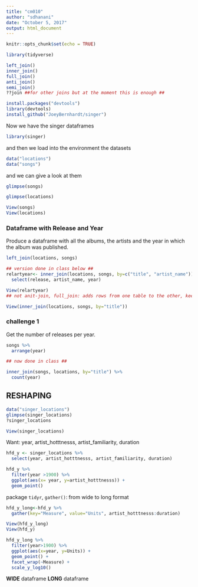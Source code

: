 ```yaml
---
title: "cm010"
author: "sdhanani"
date: "October 5, 2017"
output: html_document
---
```


```r
knitr::opts_chunk$set(echo = TRUE)
```


```r
library(tidyverse)
```

```r
left_join()
inner_join()
full_join()
anti_join()
semi_join()
??join ##for other joins but at the moment this is enough ##
```

```r
install.packages("devtools")
library(devtools)
install_github("JoeyBernhardt/singer")
```

Now we have the singer dataframes

```r
library(singer)
```

and then we load into the environment the datasets

```r
data("locations")
data("songs")
```

and we can give a look at them

```r
glimpse(songs)
```
```r
glimpse(locations)
```

```r
View(songs)
View(locations)
```

### Dataframe with Release and Year

Produce a dataframe with all the albums, the artists and the year in which the album was published. 

```r
left_join(locations, songs)

## version done in class below ##
relartyear<- inner_join(locations, songs, by=c("title", "artist_name")) %>% 
  select(release, artist_name, year)

View(relartyear)
## not anit-join, full_join: adds rows from one table to the other, keeps all the information but in our case produces too many columns, semi_join: doesn't merge columns from one dataframe to another. left_join: still has an NA in it

View(inner_join(locations, songs, by="title"))
```

### challenge 1

Get the number of releases per year.

```r
songs %>% 
  arrange(year)

## now done in class ##

inner_join(songs, locations, by="title") %>% 
  count(year)
```


## RESHAPING  

```r
data("singer_locations")
glimpse(singer_locations)
?singer_locations

View(singer_locations)
```

Want: year, artist_hotttnesss, artist_familiarity, duration

```r
hfd_y <- singer_locations %>% 
  select(year, artist_hotttnesss, artist_familiarity, duration)

hfd_y %>% 
  filter(year >1900) %>% 
  ggplot(aes(x= year, y=artist_hotttnesss)) +
  geom_point()
```

package `tidyr`, `gather()`: from wide to long format

```r

hfd_y_long<-hfd_y %>% 
  gather(key="Measure", value="Units", artist_hotttnesss:duration)

View(hfd_y_long)
View(hfd_y)

hfd_y_long %>%
  filter(year>1900) %>% 
  ggplot(aes(x=year, y=Units)) +
  geom_point() +
  facet_wrap(~Measure) +
  scale_y_log10()
```


**WIDE** dataframe
**LONG** dataframe
